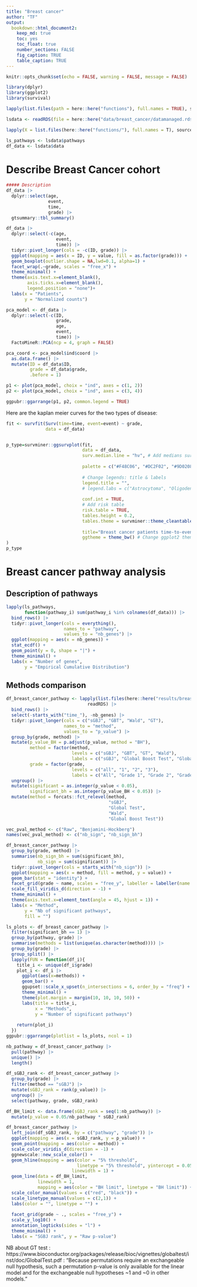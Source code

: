 ```yaml
---
title: "Breast cancer"
author: "TF"
output: 
  bookdown::html_document2:
    keep_md: true
    toc: yes
    toc_float: true
    number_sections: FALSE
    fig_caption: TRUE
    table_caption: TRUE
---
```



```r
knitr::opts_chunk$set(echo = FALSE, warning = FALSE, message = FALSE)
```

```r

library(dplyr)
library(ggplot2)
library(survival)

lapply(list.files(path = here::here("functions"), full.names = TRUE), source)

lsdata <- readRDS(file = here::here("data/breast_cancer/datamanaged.rds"))

lapply(X = list.files(here::here("functions/"), full.names = T), source)

ls_pathways <- lsdata$pathways
df_data <- lsdata$data

```

# Describe Breast Cancer cohort

```r
##### Description
df_data |> 
  dplyr::select(age,
                event,
                time,
                grade) |> 
  gtsummary::tbl_summary()
```

```r
df_data |> 
  dplyr::select(-c(age,
                   event,
                   time)) |> 
  tidyr::pivot_longer(cols = -c(ID, grade)) |> 
  ggplot(mapping = aes(x = ID, y = value, fill = as.factor(grade))) +
  geom_boxplot(outlier.shape = NA,lwd=0.1, alpha=1) +
  facet_wrap(.~grade, scales = "free_x") +
  theme_minimal() +
  theme(axis.text.x=element_blank(),
        axis.ticks.x=element_blank(),
        legend.position = "none")+
  labs(x = "Patients",
       y = "Normalized counts")

```

```r
pca_model <- df_data |> 
  dplyr::select(-c(ID,
                   grade,
                   age,
                   event,
                   time)) |> 
  FactoMineR::PCA(ncp = 4, graph = FALSE)

pca_coord <- pca_model$ind$coord |> 
  as.data.frame() |> 
  mutate(ID = df_data$ID,
         grade = df_data$grade,
         .before = 1)

p1 <- plot(pca_model, choix = "ind", axes = c(1, 2))
p2 <- plot(pca_model, choix = "ind", axes = c(3, 4))

ggpubr::ggarrange(p1, p2, common.legend = TRUE)
```

Here are the kaplan meier curves for the two types of disease: 

```r
fit <- survfit(Surv(time=time, event=event) ~ grade,
               data = df_data)


p_type=survminer::ggsurvplot(fit,
                             data = df_data,
                             surv.median.line = "hv", # Add medians survival
                             
                             palette = c("#F48C06", "#DC2F02", "#9D0208"),
                             
                             # Change legends: title & labels
                             legend.title = "",
                             # legend.labs = c("Astrocytoma", "Oligodendroglioma"),
                             
                             conf.int = TRUE,
                             # Add risk table
                             risk.table = TRUE,
                             tables.height = 0.2,
                             tables.theme = survminer::theme_cleantable(),
                             
                             title="Breast cancer patients time-to-event",
                             ggtheme = theme_bw() # Change ggplot2 theme
)
p_type

```

# Breast cancer pathway analysis

## Description of pathways

```r
lapply(ls_pathways,
       function(pathway_i) sum(pathway_i %in% colnames(df_data))) |> 
  bind_rows() |> 
  tidyr::pivot_longer(cols = everything(),
                      names_to = "pathway",
                      values_to = "nb_genes") |> 
  ggplot(mapping = aes(x = nb_genes)) +
  stat_ecdf() +
  geom_point(y = 0, shape = "|") +
  theme_minimal() +
  labs(x = "Number of genes",
       y = "Empirical Cumulative Distribution")

```


## Methods comparison

```r
df_breast_cancer_pathway <- lapply(list.files(here::here("results/breast_cancer/"), full.names = T),
                               readRDS) |> 
  bind_rows() |> 
  select(-starts_with("time_"), -nb_genes) |> 
  tidyr::pivot_longer(cols = c("sGBJ", "GBT", "Wald", "GT"),
                      names_to = "method",
                      values_to = "p_value") |> 
  group_by(grade, method) |> 
  mutate(p_value_BH = p.adjust(p_value, method = "BH"),
         method = factor(method,
                         levels = c("sGBJ", "GBT", "GT", "Wald"),
                         labels = c("sGBJ", "Global Boost Test", "Global Test", "Wald")),
         grade = factor(grade,
                         levels = c("all", "1", "2", "3"),
                         labels = c("All", "Grade 1", "Grade 2", "Grade 3"))) |> 
  ungroup() |> 
  mutate(significant = as.integer(p_value < 0.05),
         significant_bh = as.integer(p_value_BH < 0.05)) |> 
  mutate(method = forcats::fct_relevel(method,
                                       "sGBJ",
                                       "Global Test",
                                       "Wald",
                                       "Global Boost Test"))
```

```r
vec_pval_method <- c("Raw", "Benjamini-Hockberg")
names(vec_pval_method) <- c("nb_sign", "nb_sign_bh")

df_breast_cancer_pathway |> 
  group_by(grade, method) |> 
  summarise(nb_sign_bh = sum(significant_bh),
            nb_sign = sum(significant)) |> 
  tidyr::pivot_longer(cols = starts_with("nb_sign")) |> 
  ggplot(mapping = aes(x = method, fill = method, y = value)) +
  geom_bar(stat = "identity") +
  facet_grid(grade ~ name, scales = "free_y", labeller = labeller(name = vec_pval_method)) +
  scale_fill_viridis_d(direction = -1) +
  theme_minimal() +
  theme(axis.text.x=element_text(angle = 45, hjust = 1)) +
  labs(x = "Method",
       y = "Nb of significant pathways",
       fill = "")
```


```r
ls_plots <- df_breast_cancer_pathway |> 
  filter(significant_bh == 1) |>
  group_by(pathway, grade) |> 
  summarise(methods = list(unique(as.character(method)))) |> 
  group_by(grade) |> 
  group_split() |> 
  lapply(FUN = function(df_i){
    title_i <- unique(df_i$grade)
    plot_i <- df_i |> 
      ggplot(aes(x=methods)) +
      geom_bar() +
      ggupset::scale_x_upset(n_intersections = 6, order_by = "freq") +
      theme_minimal() +
      theme(plot.margin = margin(10, 10, 10, 50)) +
      labs(title = title_i,
           x = "Methods",
           y = "Number of significant pathways")
    
    return(plot_i)
  })
ggpubr::ggarrange(plotlist = ls_plots, ncol = 1)
```

```r
nb_pathway = df_breast_cancer_pathway |> 
  pull(pathway) |> 
  unique() |> 
  length()

df_sGBJ_rank <- df_breast_cancer_pathway |> 
  group_by(grade) |> 
  filter(method == "sGBJ") |> 
  mutate(sGBJ_rank = rank(p_value)) |> 
  ungroup() |> 
  select(pathway, grade, sGBJ_rank)

df_BH_limit <- data.frame(sGBJ_rank = seq(1:nb_pathway)) |> 
  mutate(p_value = 0.05/nb_pathway * sGBJ_rank)

df_breast_cancer_pathway |> 
  left_join(df_sGBJ_rank, by = c("pathway", "grade")) |> 
  ggplot(mapping = aes(x = sGBJ_rank, y = p_value)) +
  geom_point(mapping = aes(color = method)) +
  scale_color_viridis_d(direction = -1) +
  ggnewscale::new_scale_color() +
  geom_hline(mapping = aes(color = "5% threshold",
                           linetype = "5% threshold", yintercept = 0.05),
                         linewidth = 1) +
  geom_line(data = df_BH_limit,
            linewidth = 1,
            mapping = aes(color = "BH limit", linetype = "BH limit")) +
  scale_color_manual(values = c("red", "black")) +
  scale_linetype_manual(values = c(2,1)) +
  labs(color = "", linetype = "") +
  
  facet_grid(grade ~ ., scales = "free_y") +
  scale_y_log10() +
  annotation_logticks(sides = "l") +
  theme_minimal() +
  labs(x = "SGBJ rank", y = "Raw p-value")
```

NB about GT test : https://www.bioconductor.org/packages/release/bioc/vignettes/globaltest/inst/doc/GlobalTest.pdf : "Because permutations require an exchangeable null hypothesis, such a permutation p-value is only available for the linear model and for the exchangeable null hypotheses ~1 and ~0 in other models."
